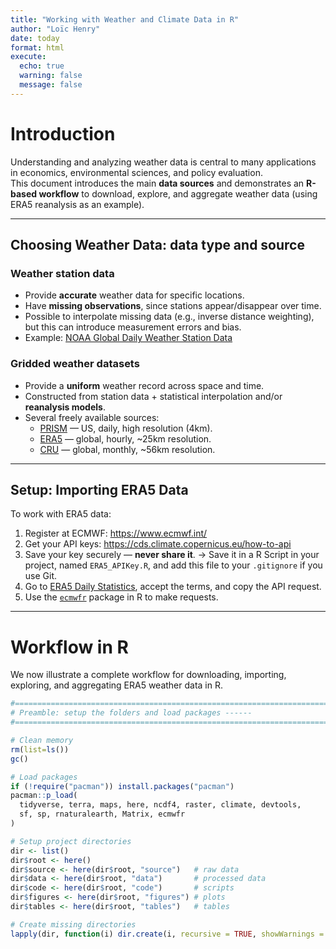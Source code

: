 ```yaml
---
title: "Working with Weather and Climate Data in R"
author: "Loïc Henry"
date: today
format: html
execute:
  echo: true
  warning: false
  message: false
---
```


# Introduction

Understanding and analyzing weather data is central to many applications in economics, environmental sciences, and policy evaluation.  
This document introduces the main **data sources** and demonstrates an **R-based workflow** to download, explore, and aggregate weather data (using ERA5 reanalysis as an example).

---

## Choosing Weather Data: data type and source

### Weather station data
- Provide **accurate** weather data for specific locations.  
- Have **missing observations**, since stations appear/disappear over time.  
- Possible to interpolate missing data (e.g., inverse distance weighting), but this can introduce measurement errors and bias.  
- Example: [NOAA Global Daily Weather Station Data](https://www.ncei.noaa.gov/metadata/geoportal/rest/metadata/item/gov.noaa.ncdc:C00861/html)

### Gridded weather datasets
- Provide a **uniform** weather record across space and time.  
- Constructed from station data + statistical interpolation and/or **reanalysis models**.  
- Several freely available sources:  
  - [PRISM](https://prism.oregonstate.edu/) — US, daily, high resolution (4km).  
  - [ERA5](https://cds.climate.copernicus.eu/datasets/reanalysis-era5-single-levels?tab=overview) — global, hourly, ~25km resolution.  
  - [CRU](https://crudata.uea.ac.uk/cru/data/hrg/) — global, monthly, ~56km resolution.  

---

## Setup: Importing ERA5 Data

To work with ERA5 data:

1. Register at ECMWF: <https://www.ecmwf.int/>  
2. Get your API keys: <https://cds.climate.copernicus.eu/how-to-api>  
3. Save your key securely — **never share it**. 
  -> Save it in a R Script in your project, named `ERA5_APIKey.R`, and add this file to your `.gitignore` if you use Git.
4. Go to [ERA5 Daily Statistics](https://cds.climate.copernicus.eu/datasets/derived-era5-single-levels-daily-statistics?tab=download), accept the terms, and copy the API request.  
5. Use the [`ecmwfr`](https://bluegreen-labs.github.io/ecmwfr/) package in R to make requests.  

---

# Workflow in R

We now illustrate a complete workflow for downloading, importing, exploring, and aggregating ERA5 weather data in R.

```r
#===============================================================================
# Preamble: setup the folders and load packages ------
#===============================================================================

# Clean memory 
rm(list=ls())
gc()

# Load packages
if (!require("pacman")) install.packages("pacman")
pacman::p_load(
  tidyverse, terra, maps, here, ncdf4, raster, climate, devtools, 
  sf, sp, rnaturalearth, Matrix, ecmwfr
)

# Setup project directories
dir <- list()
dir$root <- here()
dir$source <- here(dir$root, "source")   # raw data
dir$data <- here(dir$root, "data")       # processed data
dir$code <- here(dir$root, "code")       # scripts
dir$figures <- here(dir$root, "figures") # plots
dir$tables <- here(dir$root, "tables")   # tables

# Create missing directories
lapply(dir, function(i) dir.create(i, recursive = TRUE, showWarnings = FALSE))

```


